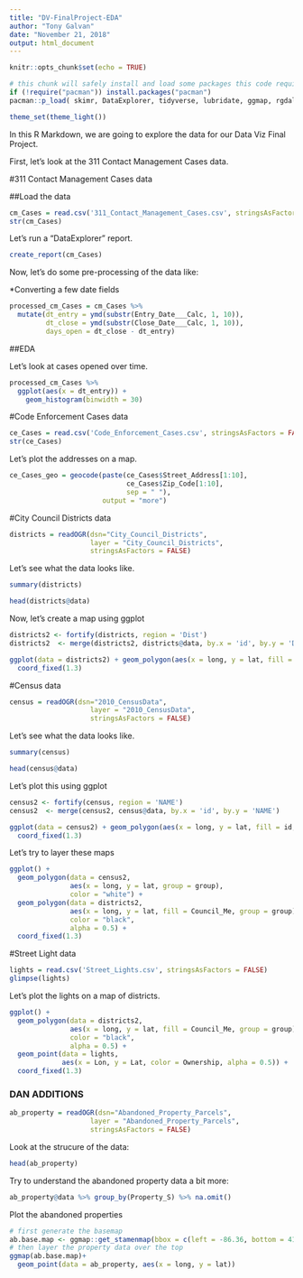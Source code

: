 ```yaml
---
title: "DV-FinalProject-EDA"
author: "Tony Galvan"
date: "November 21, 2018"
output: html_document
---
```


```r
knitr::opts_chunk$set(echo = TRUE)
```


```r
# this chunk will safely install and load some packages this code requires
if (!require("pacman")) install.packages("pacman")
pacman::p_load( skimr, DataExplorer, tidyverse, lubridate, ggmap, rgdal )

theme_set(theme_light())
```

In this R Markdown, we are going to explore the data for our Data Viz Final Project.

First, let's look at the 311 Contact Management Cases data.

#311 Contact Management Cases data

##Load the data

```r
cm_Cases = read.csv('311_Contact_Management_Cases.csv', stringsAsFactors = FALSE)
str(cm_Cases)
```

Let's run a "DataExplorer" report.

```r
create_report(cm_Cases)
```


Now, let's do some pre-processing of the data like:

*Converting a few date fields

```r
processed_cm_Cases = cm_Cases %>%
  mutate(dt_entry = ymd(substr(Entry_Date___Calc, 1, 10)),
         dt_close = ymd(substr(Close_Date___Calc, 1, 10)),
         days_open = dt_close - dt_entry)
```

##EDA

Let's look at cases opened over time.

```r
processed_cm_Cases %>%
  ggplot(aes(x = dt_entry)) + 
    geom_histogram(binwidth = 30)
```



#Code Enforcement Cases data

```r
ce_Cases = read.csv('Code_Enforcement_Cases.csv', stringsAsFactors = FALSE)
str(ce_Cases)
```

Let's plot the addresses on a map.

```r
ce_Cases_geo = geocode(paste(ce_Cases$Street_Address[1:10], 
                             ce_Cases$Zip_Code[1:10], 
                             sep = " "), 
                       output = "more")
```

#City Council Districts data

```r
districts = readOGR(dsn="City_Council_Districts", 
                    layer = "City_Council_Districts", 
                    stringsAsFactors = FALSE)
```

Let's see what the data looks like.

```r
summary(districts)
```


```r
head(districts@data)
```

Now, let's create a map using ggplot

```r
districts2 <- fortify(districts, region = 'Dist')
districts2  <- merge(districts2, districts@data, by.x = 'id', by.y = 'Dist')

ggplot(data = districts2) + geom_polygon(aes(x = long, y = lat, fill = id, group = group), color = "white") + 
  coord_fixed(1.3)
```


#Census data

```r
census = readOGR(dsn="2010_CensusData", 
                    layer = "2010_CensusData", 
                    stringsAsFactors = FALSE)
```

Let's see what the data looks like.

```r
summary(census)
```

```r
head(census@data)
```


Let's plot this using ggplot

```r
census2 <- fortify(census, region = 'NAME')
census2  <- merge(census2, census@data, by.x = 'id', by.y = 'NAME')

ggplot(data = census2) + geom_polygon(aes(x = long, y = lat, fill = id, group = group), color = "white") + 
  coord_fixed(1.3)
```

Let's try to layer these maps

```r
ggplot() + 
  geom_polygon(data = census2, 
               aes(x = long, y = lat, group = group), 
               color = "white") + 
  geom_polygon(data = districts2, 
               aes(x = long, y = lat, fill = Council_Me, group = group), 
               color = "black", 
               alpha = 0.5) + 
  coord_fixed(1.3)
```

#Street Light data

```r
lights = read.csv('Street_Lights.csv', stringsAsFactors = FALSE)
glimpse(lights)
```

Let's plot the lights on a map of districts.

```r
ggplot() + 
  geom_polygon(data = districts2, 
               aes(x = long, y = lat, fill = Council_Me, group = group), 
               color = "black", 
               alpha = 0.5) + 
  geom_point(data = lights,
             aes(x = Lon, y = Lat, color = Ownership, alpha = 0.5)) +
  coord_fixed(1.3)
```

### DAN ADDITIONS ###

```r
ab_property = readOGR(dsn="Abandoned_Property_Parcels", 
                    layer = "Abandoned_Property_Parcels", 
                    stringsAsFactors = FALSE)
```

Look at the strucure of the data:
```r
head(ab_property)
```

Try to understand the abandoned property data a bit more:
```r
ab_property@data %>% group_by(Property_S) %>% na.omit()
```


Plot the abandoned properties
```r
# first generate the basemap
ab.base.map <- ggmap::get_stamenmap(bbox = c(left = -86.36, bottom = 41.59, right = -86.14,top = 41.76), zoom = 12)
# then layer the property data over the top
ggmap(ab.base.map)+
  geom_point(data = ab_property, aes(x = long, y = lat))
```